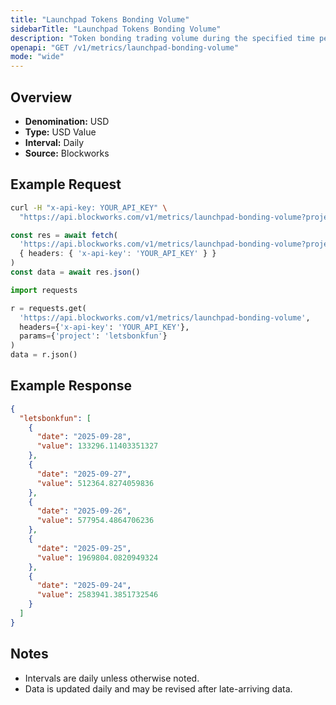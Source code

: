 ```yaml
---
title: "Launchpad Tokens Bonding Volume"
sidebarTitle: "Launchpad Tokens Bonding Volume"
description: "Token bonding trading volume during the specified time period for given launchpad."
openapi: "GET /v1/metrics/launchpad-bonding-volume"
mode: "wide"
---
```


## Overview

- **Denomination:** USD
- **Type:** USD Value
- **Interval:** Daily
- **Source:** Blockworks

## Example Request

<CodeGroup>

```bash cURL
curl -H "x-api-key: YOUR_API_KEY" \
  "https://api.blockworks.com/v1/metrics/launchpad-bonding-volume?project=letsbonkfun"
```

```typescript TypeScript
const res = await fetch(
  'https://api.blockworks.com/v1/metrics/launchpad-bonding-volume?project=letsbonkfun',
  { headers: { 'x-api-key': 'YOUR_API_KEY' } }
)
const data = await res.json()
```

```python Python
import requests

r = requests.get(
  'https://api.blockworks.com/v1/metrics/launchpad-bonding-volume',
  headers={'x-api-key': 'YOUR_API_KEY'},
  params={'project': 'letsbonkfun'}
)
data = r.json()
```

</CodeGroup>

## Example Response

```json
{
  "letsbonkfun": [
    {
      "date": "2025-09-28",
      "value": 133296.11403351327
    },
    {
      "date": "2025-09-27",
      "value": 512364.8274059836
    },
    {
      "date": "2025-09-26",
      "value": 577954.4864706236
    },
    {
      "date": "2025-09-25",
      "value": 1969804.0820949324
    },
    {
      "date": "2025-09-24",
      "value": 2583941.3851732546
    }
  ]
}
```

## Notes
- Intervals are daily unless otherwise noted.
- Data is updated daily and may be revised after late-arriving data.